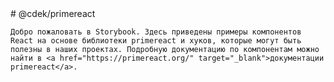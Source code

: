 
<Meta title="Описание" />

<div className="sb-container">
  <div className='sb-section-title'>
    # @cdek/primereact

    Добро пожаловать в Storybook. Здесь приведены примеры компонентов React на основе библиотеки primereact и хуков, которые могут быть полезны в наших проектах. Подробную документацию по компонентам можно найти в <a href="https://primereact.org/" target="_blank">документации primereact</a>.
  </div>
</div>

<style>
  {`
  .sb-container {
    margin-bottom: 48px;
  }

  .sb-section-title {
    margin-bottom: 32px;
  }
  `}
</style>
